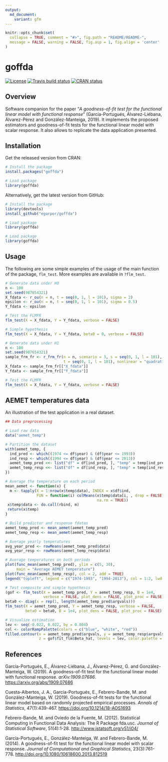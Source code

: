 ```yaml
---
output:
  md_document:
    variant: gfm
---
```


```r
knitr::opts_chunk$set(
  collapse = TRUE, comment = "#>", fig.path = "README/README-",
  message = FALSE, warning = FALSE, fig.asp = 1, fig.align = 'center'
)
```

goffda
======

<!-- badges: start -->
[![License](https://img.shields.io/badge/license-GPL%20v3-blue.svg)](https://www.gnu.org/licenses/gpl-3.0)
[![Travis build status](https://travis-ci.org/egarpor/goffda.svg?branch=master)](https://travis-ci.org/egarpor/goffda)
[![CRAN status](https://www.r-pkg.org/badges/version/goffda)](https://cran.r-project.org/package=goffda)
<!-- badges: end -->

## Overview

Software companion for the paper "*A goodness-of-fit test for the functional linear model with functional response*" (García-Portugués, Álvarez-Liébana, Álvarez-Pérez and González-Manteiga, 2019). It implements the proposed estimators and goodness-of-fit tests for the functional linear model with scalar response. It also allows to replicate the data application presented.

## Installation

Get the released version from CRAN:

```r
# Install the package
install.packages("goffda")

# Load package
library(goffda)
```

Alternatively, get the latest version from GitHub:

```r
# Install the package
library(devtools)
install_github("egarpor/goffda")

# Load package
library(goffda)
```

```r
# Load package
library(goffda)
```

## Usage

The following are some simple examples of the usage of the main function of the package, `flm_test`. More examples are available in `?flm_test`.

```r
# Generate data under H0
n <- 100
set.seed(987654321)
X_fdata <- r_ou(n = n, t = seq(0, 1, l = 101), sigma = 2)
epsilon <- r_ou(n = n, t = seq(0, 1, l = 101), sigma = 0.5)
Y_fdata <- epsilon

# Test the FLMFR
flm_test(X = X_fdata, Y = Y_fdata, verbose = FALSE)

# Simple hypothesis
flm_test(X = X_fdata, Y = Y_fdata, beta0 = 0, verbose = FALSE)

# Generate data under H1
n <- 100
set.seed(987654321)
sample_frm_fr <- r_frm_fr(n = n, scenario = 3, s = seq(0, 1, l = 101),
                          t = seq(0, 1, l = 101), nonlinear = "quadratic")
X_fdata <- sample_frm_fr[["X_fdata"]]
Y_fdata <- sample_frm_fr[["Y_fdata"]]

# Test the FLMFR
flm_test(X = X_fdata, Y = Y_fdata, verbose = FALSE)
```

## AEMET temperatures data

An illustration of the test application in a real dataset.

```r
## Data preprocessing

# Load raw data
data("aemet_temp")

# Partition the dataset
with(aemet_temp, {
  ind_pred <- which((1974 <= df$year) & (df$year <= 1993))
  ind_resp <- which((1994 <= df$year) & (df$year <= 2013))
  aemet_temp_pred <<- list("df" = df[ind_pred, ], "temp" = temp[ind_pred])
  aemet_temp_resp <<- list("df" = df[ind_resp, ], "temp" = temp[ind_resp])
})

# Average the temperature on each period
mean_aemet <- function(x) {
  m <- tapply(X = 1:nrow(x$temp$data), INDEX = x$df$ind,
              FUN = function(i) colMeans(x$temp$data[i, , drop = FALSE],
                                         na.rm = TRUE))
 x$temp$data <- do.call(rbind, m)
 return(x$temp)
}

# Build predictor and response fdatas
aemet_temp_pred <- mean_aemet(aemet_temp_pred)
aemet_temp_resp <- mean_aemet(aemet_temp_resp)

# Average yearly temperatures
avg_year_pred <- rowMeans(aemet_temp_pred$data)
avg_year_resp <- rowMeans(aemet_temp_resp$data)

# Average temperatures on both periods
plot(func_mean(aemet_temp_pred), ylim = c(5, 30),
     main = "Average AEMET temperature")
plot(func_mean(aemet_temp_resp), col = 2, add = TRUE)
legend("topleft", legend = c("1974-1993", "1994-2013"), col = 1:2, lwd = 2)

# Test composite and simple hypothesis
(gof <- flm_test(X = aemet_temp_pred, Y = aemet_temp_resp, B = 1e4,
                 verbose = FALSE, plot_dens = FALSE, plot_proc = FALSE))
beta0 <- diag(x = rep(1, length(aemet_temp_pred$argvals)))
flm_test(X = aemet_temp_pred, Y = aemet_temp_resp, verbose = FALSE,
         beta0 = beta0, B = 1e4, plot_dens = FALSE, plot_proc = FALSE)

# Visualize estimation
lev <- seq(-0.022, 0.022, by = 0.004)
col <- colorRampPalette(colors = c("blue", "white", "red"))
filled.contour(x = aemet_temp_pred$argvals, y = aemet_temp_resp$argvals,
               z = gof$fit_flm$Beta_hat, levels = lev, color.palette = col)
```

## References

García-Portugués, E., Álvarez-Liébana, J., Álvarez-Pérez, G. and González-Manteiga, W. (2019). A goodness-of-fit test for the functional linear model with functional response. *arXiv:1909.07686*. <https://arxiv.org/abs/1909.07686>

Cuesta-Albertos, J. A., García-Portugués, E., Febrero-Bande, M. and González-Manteiga, W. (2019). Goodness-of-fit tests for the functional linear model based on randomly projected empirical processes. *Annals of Statistics*, 47(1):439-467. <https://doi.org/10.1214/18-AOS1693>

Febrero-Bande, M. and Oviedo de la Fuente, M. (2012). Statistical Computing in Functional Data Analysis: The R Package fda.usc. *Journal of Statistical Software*, 51(4):1-28. <http://www.jstatsoft.org/v51/i04/>

García-Portugués, E., González-Manteiga, W. and Febrero-Bande, M. (2014). A goodness-of-fit test for the functional linear model with scalar response. *Journal of Computational and Graphical Statistics*, 23(3):761-778. <http://doi.org/10.1080/10618600.2013.812519>
